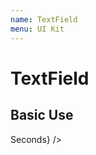 ```yaml
---
name: TextField
menu: UI Kit
---
```



# TextField

## Basic Use

<Playground>
  <HorizontalGutter>
    <TextField placeholder="This is a placeholder" />
    <TextField defaultValue="This is an input field" />
    <TextField color="error" defaultValue="A TextField with an error" />
    <TextField
      color="error"
      defaultValue="A TextField with an error"
      fullWidth
    />
    <TextField
      placeholder="This is a placeholder"
      adornment={<span>Seconds</span>}
    />
  </HorizontalGutter>
</Playground>
